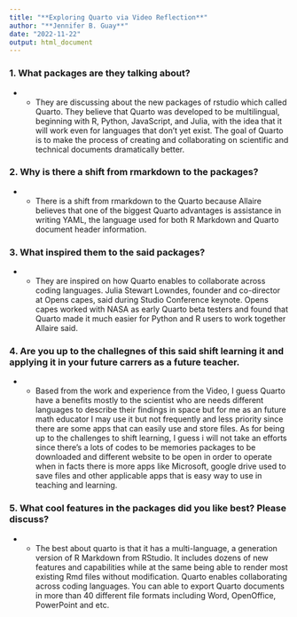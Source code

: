 ---
title: "**Exploring Quarto via Video Reflection**"
author: "**Jennifer B. Guay**"
date: "2022-11-22"
output: html_document
---
### 1. **What packages are they talking about?** 
- -	They are discussing about the new packages of rstudio which called Quarto. They believe that Quarto was developed to be multilingual, beginning with R, Python, JavaScript, and Julia, with the idea that it will work even for languages that don’t yet exist. The goal of Quarto is to make the process of creating and collaborating on scientific and technical documents dramatically better. 


### 2. **Why is there a shift from rmarkdown to the packages?** 
- -	There is a shift from rmarkdown to the Quarto because  Allaire believes that one of the biggest Quarto advantages is assistance in writing YAML, the language used for both R Markdown and Quarto document header information.

### 3. **What inspired them to the said packages?**
- -	They are inspired on how Quarto enables to collaborate across coding languages. Julia Stewart Lowndes, founder and co-director at Opens capes, said during  Studio Conference keynote. Opens capes worked with NASA as early Quarto beta testers and found that Quarto made it much easier for Python and R users to work together Allaire said.  

### 4. **Are you up to the challegnes of this said shift learning it and applying it in your future carrers as a future teacher.**
- -	Based from the work and experience from the Video, I guess Quarto have a benefits mostly to the scientist who are needs different languages to describe their findings in space but for me as an future math educator  I may use it but not frequently and less priority since there are some apps that can easily use and store files. As for being up to the challenges to shift learning, I guess i will not take an efforts since there's a lots of codes to be memories packages to be downloaded and different website to be open in order to operate when in facts there is more apps like Microsoft, google drive used to save files and other applicable apps that is easy way to use in teaching and learning.   


### 5. **What cool features in the packages did you like best? Please discuss?** 
- - The best about quarto is that it has a multi-language, a generation version of R Markdown from RStudio. It includes dozens of new features and capabilities while at the same being able to render most existing Rmd files without modification. Quarto enables collaborating across coding languages. You can able to export Quarto documents in more than 40 different file formats including Word, OpenOffice, PowerPoint and etc.
